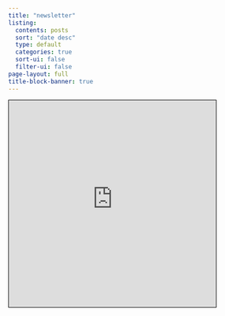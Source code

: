 ```yaml
---
title: "newsletter"
listing:
  contents: posts
  sort: "date desc"
  type: default
  categories: true
  sort-ui: false
  filter-ui: false
page-layout: full
title-block-banner: true
---
```


::: {.column-margin}
```{=html}
<iframe src="https://cdn.forms-content.sg-form.com/e08bd10f-6400-11f0-b566-82c707d7b7db" style="border: 1px solid black; width:420px; height:420px" / >
```
:::